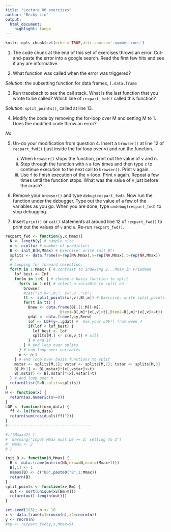 ```yaml
---
title: "Lecture 06 exercises"
author: "Becky Lin"
output: 
  html_document:
    highlight: tango
---
```


```r
knitr::opts_chunk$set(echo = TRUE,attr.source='.numberLines')
```

1. The code chunk at the end of this set of exercises throws an error.
Cut-and-paste the error into a google search. Read the first few
hits and see if any are informative.

2. What function was called when the error was triggered?

*Solution*: the subsetting function for data frames,  `[.data.frame`

3. Run traceback to see the call stack. What is the last function
that you wrote to be called? Which line of `recpart_fwd()` called 
this function?

*Solution*: `split_points()`, called at line 13.

4. Modify the code by removing the for-loop over M and setting M to 1.
Does the modified code throw an error?

*No*

5. Un-do your modification from question 4. Insert a `browser()`
at line 12 of `recpart_fwd()` (just inside the for loop over v)
and run the function.
    i. When `browser()` stops the function, print out the value of v and n. 
    ii. Step through the function with `n` a few times and then type `c` to 
    continue execution to the next call to `browser()`. Print v again. 
    iii. Use `f` to finish execution of the v-loop. Print v again. 
    Repeat a few times until the function stops. What was
    the value of v just before the crash? 
    
6. Remove your `browser()` and type `debug(recpart_fwd)`. Now run
the function under the debugger. Type out the value of a few of 
the variables as you go. When you are done, type `undebug(recpart_fwd)`
to stop debugging.

7. Insert `print()` or `cat()` statements at around line 12 of 
`recpart_fwd()` to print out the values of `v` and `n`. Re-run
`recpart_fwd()`.


```r
recpart_fwd <- function(y,x,Mmax){
  N <- length(y) # sample size
  n <- ncol(x) # number of predictors
  B <- init_B(N,Mmax) # Exercise: write init_B()
  splits <- data.frame(m=rep(NA,Mmax),v=rep(NA,Mmax),t=rep(NA,Mmax))
  #---------------------------------------------------
  # Looping for forward selection:
  for(M in 1:Mmax) { # contrast to indexing 2...Mmax in Friedman
    lof_best <- Inf
    for(m in 1:M) { # choose a basis function to split
      for(v in 1:n){ # select a variable to split on
        browser
        #cat("\n m=",m,", v=",v ,"\n")
        tt <- split_points(x[,v],B[,m]) # Exercise: write split_points() 
        for(t in tt) { 
          Bnew <- data.frame(B[,(1:M)[-m]],
                        Btem1=B[,m]*(x[,v]>t),Btem2=B[,m]*(x[,v]<=t)) 
          gdat <- data.frame(y=y,Bnew)
          lof <- LOF(y~.,gdat) #  Use your LOF() from week 4
          if(lof < lof_best) { 
            lof_best <- lof
            splits[M,] <- c(m,v,t) # will
          } # end if
        } # end loop over splits
      } # end loop over variables
      n <- n-1
    } # end loop over basis functions to split
    mstar <- splits[M,1]; vstar <- splits[M,2]; tstar <- splits[M,3]
    B[,M+1] <- B[,mstar]*(x[,vstar]<=t)
    B[,mstar] <- B[,mstar]*(x[,vstar]>t)
  } # end loop over M
  return(list(B=B,splits=splits))
}
H <- function(x) { 
  return(as.numeric(x>=0)) 
}
LOF <- function(form,data) {
  ff <- lm(form,data)
  return(sum(residuals(ff)^2))
}
#-------------------------------------

#if(Mmax<2) {
#  warning("Input Mmax must be >= 2; setting to 2")
#  Mmax <- 2
# } 

init_B <- function(N,Mmax) {
  B <- data.frame(matrix(NA,nrow=N,ncol=(Mmax+1)))
  B[,1] <- 1
  names(B) <- c("B0",paste0("B",1:Mmax))
  return(B)
}
split_points <- function(xv,Bm) {
  out <- sort(unique(xv[Bm>0]))
  return(out[-length(out)])
}

set.seed(123); n <- 10
x <- data.frame(x1=rnorm(n),x2=rnorm(n))
y <- rnorm(n)
#rp <- recpart_fwd(y,x,Mmax=9)
```

